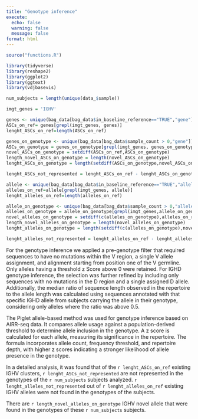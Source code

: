 ```yaml
---
title: "Genotype inference"
execute:
  echo: false
  warning: false
  message: false
format: html
---
```


```r
source("functions.R")
```

```r
library(tidyverse)
library(reshape2)
library(ggplot2)
library(ggtext)
library(vdjbasevis)
```

```r
num_subjects = length(unique(data_$sample))

```

```r

imgt_genes = 'IGHV'

genes <- unique(bag_data[bag_data$in_baseline_reference=="TRUE","gene"])
ASCs_on_ref= genes[grepl(imgt_genes, genes)]
lenght_ASCs_on_ref=length(ASCs_on_ref)

genes_on_genotype <- unique(bag_data[bag_data$sample_count > 0,"gene"])
ASCs_on_genotype = genes_on_genotype[grepl(imgt_genes, genes_on_genotype)]
novel_ASCs_on_genotype = setdiff(ASCs_on_ref,ASCs_on_genotype)
length_novel_ASCs_on_genotype = length(novel_ASCs_on_genotype)
lenght_ASCs_on_genotype = length(setdiff(ASCs_on_genotype,novel_ASCs_on_genotype) )

lenght_ASCs_not_represented = lenght_ASCs_on_ref - lenght_ASCs_on_genotype

allele <- unique(bag_data[bag_data$in_baseline_reference=="TRUE","allele"])
alleles_on_ref=allele[grepl(imgt_genes, allele)]
lenght_alleles_on_ref=length(alleles_on_ref)

allele_on_genotype <- unique(bag_data[bag_data$sample_count > 0,"allele"])
alleles_on_genotype = allele_on_genotype[grepl(imgt_genes,allele_on_genotype)]
novel_alleles_on_genotype = setdiff(c(alleles_on_genotype),alleles_on_ref)
length_novel_alleles_on_genotype = length(novel_alleles_on_genotype)
lenght_alleles_on_genotype = length(setdiff(c(alleles_on_genotype),novel_alleles_on_genotype) )

lenght_alleles_not_represented = lenght_alleles_on_ref - lenght_alleles_on_genotype
```

For the genotype inference we applied a pre-genotype filter that required sequences to have no mutations within the V region, a single V allele assignment, and alignment starting from position one of the V germline. Only alleles having a threshold z Score above 0 were retained. For IGHD genotype inference, the selection was further refined by including only sequences with no mutations in the D region and a single assigned D allele. Additionally, the median ratio of sequence length observed in the repertoire to the allele length was calculated using sequences annotated with that specific IGHD allele from subjects carrying the allele in their genotype, considering only alleles where the ratio was above 0.5.

The Piglet allele-based method was used for genotype inference based on AIRR-seq data. It compares allele usage against a population-derived threshold to determine allele inclusion in the genotype. A z score is calculated for each allele, measuring its significance in the repertoire. The formula incorporates allele count, frequency threshold, and repertoire depth, with higher z scores indicating a stronger likelihood of allele presence in the genotype.

In a detailed analysis, it was found that of the `r lenght_ASCs_on_ref` existing IGHV clusters, `r lenght_ASCs_not_represented` are not represented in the genotypes of the `r num_subjects` subjects analyzed. `r lenght_alleles_not_represented` out of `r lenght_alleles_on_ref` existing IGHV alleles were not found in the genotypes of the subjects.

There are `r length_novel_alleles_on_genotype` IGHV novel allele that were found in the genotypes of these `r num_subjects` subjects.